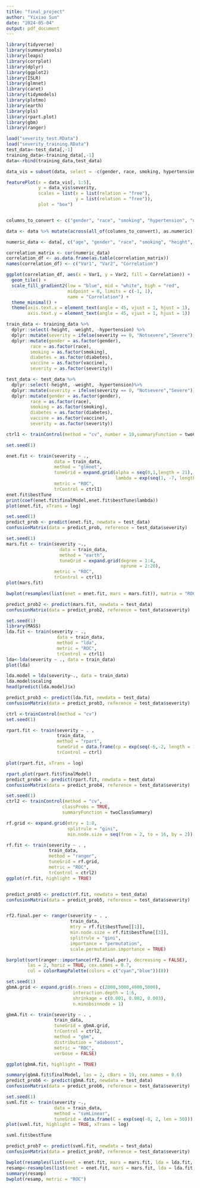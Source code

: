 ```yaml
---
title: "final_project"
author: "Yixiao Sun"
date: "2024-05-04"
output: pdf_document
---
```


```r
library(tidyverse)
library(summarytools)
library(leaps)
library(corrplot)
library(dplyr)
library(ggplot2)
library(ISLR)
library(glmnet)
library(caret)
library(tidymodels)
library(plotmo)
library(earth)
library(pls)
library(rpart.plot)
library(gbm)
library(ranger)

```

```r
load("severity_test.RData")
load("severity_training.RData")
test_data<-test_data[,-1]
training_data<-training_data[,-1]
data<-rbind(training_data,test_data)

data_vis = subset(data, select = -c(gender, race, smoking, hypertension, diabetes, vaccine,height,weight))

featurePlot(x = data_vis[, 1:5],
            y = data_vis$severity,
            scales = list(x = list(relation = "free"),
                          y = list(relation = "free")),
            plot = "box")


columns_to_convert <- c("gender", "race", "smoking", "hypertension", "diabetes", "vaccine", "severity")

data <- data %>% mutate(across(all_of(columns_to_convert), as.numeric))

numeric_data <- data[, c("age", "gender", "race", "smoking", "height", "weight", "bmi", "hypertension", "diabetes", "SBP", "LDL", "vaccine", "severity","depression")]

correlation_matrix <- cor(numeric_data)
correlation_df <- as.data.frame(as.table(correlation_matrix))
names(correlation_df) <- c("Var1", "Var2", "Correlation")

ggplot(correlation_df, aes(x = Var1, y = Var2, fill = Correlation)) +
  geom_tile() +
  scale_fill_gradient2(low = "blue", mid = "white", high = "red", 
                       midpoint = 0, limits = c(-1, 1), 
                       name = "Correlation") +
  theme_minimal() +
  theme(axis.text.x = element_text(angle = 45, vjust = 1, hjust = 1),
        axis.text.y = element_text(angle = 45, vjust = 1, hjust = 1))

train_data <- training_data %>% 
  dplyr::select(-height, -weight, -hypertension) %>%
  dplyr::mutate(severity = ifelse(severity == 0, "Notsevere","Severe"))%>%
  dplyr::mutate(gender = as.factor(gender),
         race = as.factor(race),
         smoking = as.factor(smoking),
         diabetes = as.factor(diabetes),
         vaccine = as.factor(vaccine),
         severity = as.factor(severity))

test_data <- test_data %>% 
  dplyr::select(-height, -weight, -hypertension)%>%
  dplyr::mutate(severity = ifelse(severity == 0, "Notsevere","Severe"))%>%
  dplyr::mutate(gender = as.factor(gender),
         race = as.factor(race),
         smoking = as.factor(smoking),
         diabetes = as.factor(diabetes),
         vaccine = as.factor(vaccine),
         severity = as.factor(severity))
```

```r
ctrl1 <- trainControl(method = "cv", number = 10,summaryFunction = twoClassSummary,classProbs = TRUE)

set.seed(1)

enet.fit <- train(severity ~ .,
                  data = train_data,
                  method = "glmnet",
                  tuneGrid = expand.grid(alpha = seq(0,1,length = 21),
                                         lambda = exp(seq(1, -7, length = 100))),
                  metric = "ROC",
                  trControl = ctrl1)
enet.fit$bestTune
print(coef(enet.fit$finalModel,enet.fit$bestTune$lambda))
plot(enet.fit, xTrans = log)

set.seed(1)
predict_prob <- predict(enet.fit, newdata = test_data)
confusionMatrix(data = predict_prob, reference = test_data$severity)
```

```r
set.seed(1)
mars.fit <- train(severity ~.,
                    data = train_data,
                    method = "earth",
                    tuneGrid = expand.grid(degree = 1:4,
                                           nprune = 2:20),
                  metric = "ROC",
                  trControl = ctrl1)
plot(mars.fit)

bwplot(resamples(list(enet = enet.fit, mars = mars.fit)), matrix = "ROC")

predict_prob2 <- predict(mars.fit, newdata = test_data)
confusionMatrix(data = predict_prob2, reference = test_data$severity)
```

```r
set.seed(1)
library(MASS)
lda.fit <- train(severity ~ ., 
                   data = train_data,
                   method = "lda",
                   metric = "ROC",
                   trControl = ctrl1)
lda<-lda(severity ~ ., data = train_data)
plot(lda)

lda.model = lda(severity~., data = train_data)
lda.model$scaling
head(predict(lda.model)$x)

predict_prob3 <- predict(lda.fit, newdata = test_data)
confusionMatrix(data = predict_prob3, reference = test_data$severity)
```



```r
ctrl <-trainControl(method = "cv")
set.seed(1)

rpart.fit <- train(severity ~ . ,
                   train_data,
                   method = "rpart",
                   tuneGrid = data.frame(cp = exp(seq(-6,-2, length = 100))), 
                   trControl = ctrl)

plot(rpart.fit, xTrans = log)

rpart.plot(rpart.fit$finalModel)
predict_prob4 <- predict(rpart.fit, newdata = test_data)
confusionMatrix(data = predict_prob4, reference = test_data$severity)

```

```r
set.seed(1)
ctrl2 <- trainControl(method = "cv",
                     classProbs = TRUE,
                     summaryFunction = twoClassSummary)

rf.grid <- expand.grid(mtry = 1:8,
                       splitrule = "gini",
                       min.node.size = seq(from = 2, to = 16, by = 2))

rf.fit <- train(severity ~ . ,
                train_data,
                method = "ranger",
                tuneGrid = rf.grid,
                metric = "ROC",
                trControl = ctrl2)
ggplot(rf.fit, highlight = TRUE)


predict_prob5 <- predict(rf.fit, newdata = test_data)
confusionMatrix(data = predict_prob5, reference = test_data$severity)


rf2.final.per <- ranger(severity ~ . ,
                        train_data,
                        mtry = rf.fit$bestTune[[1]],
                        min.node.size = rf.fit$bestTune[[3]],
                        splitrule = "gini",
                        importance = "permutation",
                        scale.permutation.importance = TRUE)

barplot(sort(ranger::importance(rf2.final.per), decreasing = FALSE),
        las = 2, horiz = TRUE, cex.names = 0.7,
        col = colorRampPalette(colors = c("cyan","blue"))(8))
```

```r
set.seed(1)
gbmA.grid <- expand.grid(n.trees = c(2000,3000,4000,5000),
                         interaction.depth = 1:6,
                         shrinkage = c(0.001, 0.002, 0.003),
                         n.minobsinnode = 1)

gbmA.fit <- train(severity ~ . ,
                  train_data,
                  tuneGrid = gbmA.grid,
                  trControl = ctrl2,
                  method = "gbm",
                  distribution = "adaboost",
                  metric = "ROC",
                  verbose = FALSE)

ggplot(gbmA.fit, highlight = TRUE)

summary(gbmA.fit$finalModel, las = 2, cBars = 19, cex.names = 0.6)
predict_prob6 <- predict(gbmA.fit, newdata = test_data)
confusionMatrix(data = predict_prob6, reference = test_data$severity)
```


```r
set.seed(1)
svml.fit <- train(severity ~.,
                  data = train_data,
                  method = "svmLinear",
                  tuneGrid = data.frame(C = exp(seq(-8, 2, len = 50))), trControl = ctrl2)
plot(svml.fit, highlight = TRUE, xTrans = log)

svml.fit$bestTune

predict_prob7 <- predict(svml.fit, newdata = test_data)
confusionMatrix(data = predict_prob7, reference = test_data$severity)
```





```r
bwplot(resamples(list(enet = enet.fit, mars = mars.fit, lda = lda.fit, rf = rf.fit,gbm = gbmA.fit, svm = svml.fit)), matrix = "RMSE")
resamp<-resamples(list(enet = enet.fit, mars = mars.fit, lda = lda.fit, rf = rf.fit, gbm = gbmA.fit, svm = svml.fit))
summary(resamp)
bwplot(resamp, metric = "ROC")
```

